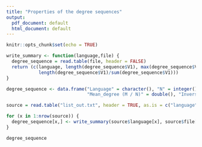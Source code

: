 ```yaml
---
title: "Properties of the degree sequences"
output:
  pdf_document: default
  html_document: default
---
```


```r
knitr::opts_chunk$set(echo = TRUE)
```


```r

write_summary <- function(language,file) {
  degree_sequence = read.table(file, header = FALSE)
  return (c(language, length(degree_sequence$V1), max(degree_sequence$V1), sum(degree_sequence$V1)/length(degree_sequence$V1),
            length(degree_sequence$V1)/sum(degree_sequence$V1)))
}

degree_sequence <- data.frame("Language" = character(), "N" = integer(), "Max_degree" = double(),
                              "Mean_degree (M / N)" = double(), "Inverse_mean_degree (N / M)" = double(), check.names = FALSE)

source = read.table("list_out.txt", header = TRUE, as.is = c("language","file"))

for (x in 1:nrow(source)) {
  degree_sequence[x,] <- write_summary(source$language[x], source$file[x])
}

degree_sequence
```

